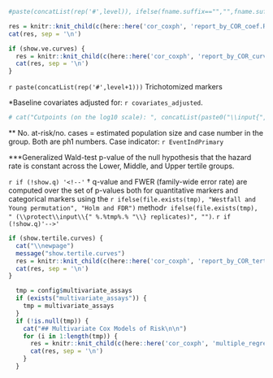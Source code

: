 <!-- Includes HR tables for continuous markers, forest plots, risk/VE curves. -->

```r
#paste(concatList(rep('#',level)), ifelse(fname.suffix=="","",fname.suffix%.%", "), COR)
```

```r
res = knitr::knit_child(c(here::here('cor_coxph', 'report_by_COR_coef.Rmd')), quiet = TRUE)
cat(res, sep = '\n')
```



```r
if (show.ve.curves) {
  res = knitr::knit_child(c(here::here('cor_coxph', 'report_by_COR_curves.Rmd')), quiet = TRUE)
  cat(res, sep = '\n')
}
```




<!-- HR tables for trichotomized markers, tertile incidence plots. -->
\clearpage

`r paste(concatList(rep('#',level+1)))`  Trichotomized markers

\scriptsize
\input{`r paste0(pathCoRoutput, "/CoR_univariable_svycoxph_cat_pretty_", fname.suffix)`}
\normalsize
\vspace{-15pt}
$\ast$Baseline covariates adjusted for: `r covariates_adjusted`. 
```r
# cat("Cutpoints (on the log10 scale): ", concatList(paste0("\\input{", pathCoRoutput, "/cutpoints_", all.markers, ".txt}"), sep=","))
```
$\ast\ast$ No. at-risk/no. cases = estimated population size and case number in the group. Both are ph1 numbers. Case indicator: `r EventIndPrimary`


$\ast\ast$$\ast$Generalized Wald-test p-value of the null hypothesis that the hazard rate is constant across the Lower, Middle, and Upper tertile groups.

`r if (!show.q) '<!--'`
$\dagger$ q-value and FWER (family-wide error rate) are computed over the set of p-values both for quantitative markers and categorical markers using the `r ifelse(file.exists(tmp), "Westfall and Young permutation", "Holm and FDR")` method`r ifelse(file.exists(tmp), " (\\protect\\input\\{" %.%tmp%.% "\\} replicates)", "")`.
`r if (!show.q)'-->'`

```r
if (show.tertile.curves) {
  cat("\\newpage")
  message("show.tertile.curves")
  res = knitr::knit_child(c(here::here('cor_coxph', 'report_by_COR_tertilecurves.Rmd')), quiet = TRUE)
  cat(res, sep = '\n')
}
```



<!-- multiple_regression -->

```r

  tmp = config$multivariate_assays
  if (exists("multivariate_assays")) {
    tmp = multivariate_assays
  } 
  if (!is.null(tmp)) {
    cat("## Multivariate Cox Models of Risk\n\n")
    for (i in 1:length(tmp)) {
      res = knitr::knit_child(c(here::here('cor_coxph', 'multiple_regression.Rmd')), quiet = TRUE)
      cat(res, sep = '\n')
    }
  }

```






<!-- ## Additional content -->

<!-- \setlength{\tabcolsep}{.5ex} -->

<!-- \begin{longtable}{lcccccc} -->
<!-- \caption{Analysis of Day `r tpeak` markers (upper vs. lower tertile) as a CoR and a controlled risk CoP.}\\ -->
<!-- \hline -->
<!--   \multicolumn{1}{c}{} & \multicolumn{2}{c}{marginalized risk} & \multicolumn{2}{c}{controlled risk}     &  \multicolumn{1}{c}{}  & \multicolumn{1}{c}{} \\ -->
<!--   \multicolumn{1}{c}{} & \multicolumn{2}{c}{ratio $RR_M(0,1)$} & \multicolumn{2}{c}{ratio $RR_C(0,1)^1$} &  \multicolumn{2}{c}{e(0,1)$^2$} \\ -->
<!--   \multicolumn{1}{c}{} & Point Est. & 95\% CI                  & Point Est. & 95\% CI                    &   Point Est.  & 95\% CI UL \\ -->
<!-- \hline -->

<!--   \input{`r pathCoRoutput`/marginalized_risks_cat_`r fname.suffix`}\\ -->
<!--   \hline -->
<!-- \end{longtable} -->


<!-- $^1$Conservative (upper bound) estimate assuming unmeasured confounding at level $RR_{UD}(0,1)=RR_{EU}(0,1) = 2$ and thus $B(0,1)=4/3$.  -->

<!-- $^2$E-values are computed for upper tertile ($s=1$) vs. lower tertile ($s=0$) biomarker subgroups after controlling for `r covariates_adjusted`; UL = upper limit. -->




<!-- ```{r, echo=FALSE, results='asis'} -->
<!--   if (!is.null(config$additional_models)) { -->
<!--   cat("## Additional posthoc Cox Models of Risk") -->
<!--     for (i in 1:length(config$additional_models)) { -->
<!--       res = knitr::knit_child(c(here::here('cor_coxph', 'additional_model.Rmd')), quiet = TRUE) -->
<!--       cat(res, sep = '\n') -->
<!--     } -->
<!--   } -->
<!-- ``` -->


<!-- `r if (is.null(config$interaction)) '<!--'` -->
<!-- ## Interaction Cox Models of Risk -->

<!-- \begin{table}[H] -->
<!-- \centering -->
<!-- \input{`r pathCoRoutput`/CoR_itxn_multitesting} -->
<!-- \caption{ Inference for Day `r tpeak` antibody marker covariate-adjusted correlates of risk by Day \protect\input{`r pathCoRoutput`/timepoints_cum_risk_`r fname.suffix`} in the vaccine arm. Interaction P values. } -->
<!-- \end{table} -->

<!-- \clearpage -->
<!-- `r if (is.null(config$interaction)) '  <!--'` -->


<!-- ```{r, echo=FALSE, results='asis'} -->
<!-- if (!is.null(config$interaction)) { -->
<!--   for (ab in config$interaction) { -->
<!--       tmp=trim(strsplit(ab, " *\\* *")[[1]]) -->
<!--       a=tmp[1] -->
<!--       b=tmp[2] -->
<!--       res = knitr::knit_child(c(here::here('cor_coxph', 'itxn_by_assays.Rmd')), quiet = TRUE) -->
<!--       cat(res, sep = '\n') -->
<!--   } -->
<!-- } -->
<!-- ``` -->

